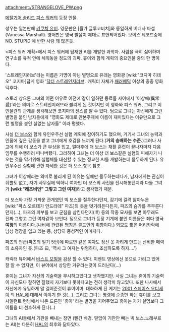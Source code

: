 attachment:/STRANGELOVE_PW.png

[[메탈기어 솔리드 피스 워커]]의 등장 인물.

성우는 일본판에 [[키쿠치 유미]]. 영문판은 [올가 글루코비치]와 동일하게 버네사 마셜(Vanessa Marshall). 영어판은 영국 발음이 제대로 표현되어있다. 보이스 레코드중에 NO. STUPID 에 반한 사람 꽤 많은듯.
 
<피스 워커 계획>에서 피스 워커에 탑재한 AI를 개발한 과학자. 사람을 극히 싫어하며 연구소를 유적 안에 세워놓을 정도의 괴짜. 휴이와 함께 계획의 중요인물 중의 한 명이다.

'스트레인지러브'라는 이름은 가명이 아닌 별명으로 유래는 영화광 [wiki:"코지마 히데오" 코지마]답게 영화 '[[닥터 스트레인지러브]]'. 캐릭터 자체가 [[패러메딕]] 이상의 중증 영화덕후다.

스토리 상으론 그녀의 어떤 이유로 이전에 같이 일하던 동료들 사이에서 '이상애(異常愛)'라는 의미로 스트레인지러브라 불리게 된 것이지만 이 영화와 피스 워커, 그리고 이 인물간의 관계를 생각해보면 코지마의 센스를 알 수 있다. 덤으로 그녀는 자신에게 그런 별명을 붙인 남자들에게 "영화도 제대로 안본주제에 이름이 재미있다는 이유만으로 그런 별명을 붙인 실없는 남자들" 이라 평했다.

사실 [[더 보스]]와 함께 유인우주선 실험 계획에 참여하기도 했으며, 거기서 그녀의 능력과 인품에 깊은 감동을 받고 그녀에게 호감을 느끼게 된다.('''거의 숭배하는 수준.''')그러나 사고에 의해 더 보스가 큰 부상을 입고, 얼마후에 더 보스는 재활 훈련이 끝나자마자 다음 임무를 수행하러 떠나버렸다. 그리하여 그녀는 더 이상 더 보스같은 실험의 피해자가 나오는 것을 막기위해 실험체를 대신할 수 있는 정교한 AI를 개발하는데 몰두하게 된다. 유인우주선 실험에 관한 자세한 것은 더 보스 항목 참조.

그녀가 이상애라는 의미로 불리게 된 이유는 일에만 몰두하는데다가, 남자에게는 관심이 쥐뿔도 없고, 자기 사무실에 떡하니 여자인 더 보스의 사진을 전시해놓던지라 다들 그녀가 '''[wiki:"레즈비언" 그렇고 그런 여자]'''라고 생각했기 때문. 

더 보스와 가장 가까운 관계였던 빅 보스를 질투한다던지, 감기에 걸려 앓아누운 [wiki:"파스 오르테가 안드라데" 파즈]의 옷을 벗기려든다든지, 파즈의 슴가를 주무른다던지(...), 파즈의 피부를 보고 군침을 삼킨다던지(!!!) 등의 작중 묘사를 보면 아무래도 진짜 그렇고 그런 여자같아 보인다. 덤으로 그녀가 등장 기계에 붙인 이름들은 죄다 영국 '''여왕'''의 이름이다.(나비에 관련된 명칭은 콜드먼의 취향이다.) 외모도 짧은 머리카락에 남성 정장을 입고 있는 등, 상당히 중성적인 이미지다.

파즈의 언급(파즈의 일기 5번)에 따르면 같은 여자도 정신 못 차리게 만드는 신비한 매력의 소유자인 듯.(파즈 曰, '역시 그 여자는 위험하다, 조심하도록 하자....')

캐릭터 뷰어에서 [[바스트 모핑]]을 감상 할 수 있다. 이벤트 영상에선 옷으로 가리고 있어 잘 알 수 없지만, 이 뷰어에서 상당한 거유라는것이 드러난다(...)

휴이는 그녀가 자신의 기술력을 무시하고있다고 생각했지만. 사실 그녀는 휴이의 기술력이 자신모다 잘하면 잘했지 자기보다 못하다고는 전혀 생각치 않고있다. 또한 나사에서 자신에게 유일하게 말 걸어준것이 휴이이며. 대화하게 된 게기는 [[2001 스페이스 오디세이]] 의 [[HAL]]에 대해서 이야기 한 것(...). 그리고 그녀는 명령에 순종만 하는 휴이를 보고 사일런트 런닝에서 나온 드론인 '휴이' 라는 별명을 지어주었고 휴이는 자기 실명보다 그 이름을 더 선호하게 된다(..)

그녀의 AI들에서 기판을 빼내는 장면 (빨간 배경. 말없이 기판만 빼는 빅 보스.노래부르는 AI)는 다분히 [[HAL]]의 최후와 닮아있다.
